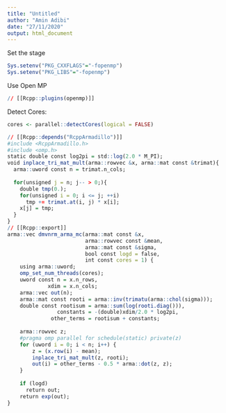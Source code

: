 ---
title: "Untitled"
author: "Amin Adibi"
date: "27/11/2020"
output: html_document
---


Set the stage

```{r}
Sys.setenv("PKG_CXXFLAGS"="-fopenmp")
Sys.setenv("PKG_LIBS"="-fopenmp")
```

Use Open MP



```{r, engine = "Rcpp", eval = FALSE}
// [[Rcpp::plugins(openmp)]]
``` 

Detect Cores:

```{r}
cores <- parallel::detectCores(logical = FALSE)
```




```{r, engine = 'Rcpp'}
// [[Rcpp::depends("RcppArmadillo")]]
#include <RcppArmadillo.h>
#include <omp.h>
static double const log2pi = std::log(2.0 * M_PI);
void inplace_tri_mat_mult(arma::rowvec &x, arma::mat const &trimat){
  arma::uword const n = trimat.n_cols;
  
  for(unsigned j = n; j-- > 0;){
    double tmp(0.);
    for(unsigned i = 0; i <= j; ++i)
      tmp += trimat.at(i, j) * x[i];
    x[j] = tmp;
  }
}
// [[Rcpp::export]]
arma::vec dmvnrm_arma_mc(arma::mat const &x,  
                         arma::rowvec const &mean,  
                         arma::mat const &sigma, 
                         bool const logd = false,
                         int const cores = 1) {  
    using arma::uword;
    omp_set_num_threads(cores);
    uword const n = x.n_rows, 
             xdim = x.n_cols;
    arma::vec out(n);
    arma::mat const rooti = arma::inv(trimatu(arma::chol(sigma)));
    double const rootisum = arma::sum(log(rooti.diag())), 
                constants = -(double)xdim/2.0 * log2pi, 
              other_terms = rootisum + constants;
    
    arma::rowvec z;
    #pragma omp parallel for schedule(static) private(z)
    for (uword i = 0; i < n; i++) {
        z = (x.row(i) - mean);
        inplace_tri_mat_mult(z, rooti);   
        out(i) = other_terms - 0.5 * arma::dot(z, z);     
    }  
      
    if (logd)
      return out;
    return exp(out);
}
```
